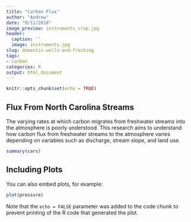```yaml
---
title: "Carbon Flux"
author: "Andrew"
date: "9/11/2018"
image_preview: instruments_crop.jpg
header:
  caption: ''
  image: instruments.jpg
slug: domestic-wells-and-fracking
tags:
- carbon
categories: R
output: html_document
---
```


```r
knitr::opts_chunk$set(echo = TRUE)
```

## Flux From North Carolina Streams

The varying rates at which carbon migrates from freshwater streams into the atmosphere is poorly understood. This research aims to understand how carbon flux from freshwater streams to the atmosphere varies depending on variables such as discharge, stream slope, and land use. 

```r
summary(cars)
```

## Including Plots

You can also embed plots, for example:

```r
plot(pressure)
```

Note that the `echo = FALSE` parameter was added to the code chunk to prevent printing of the R code that generated the plot.
